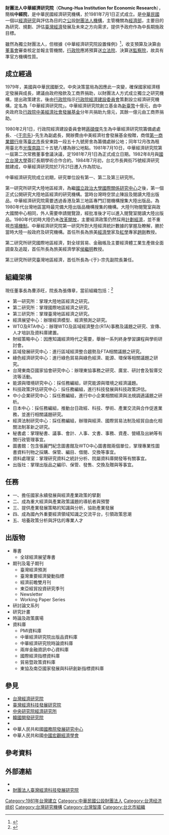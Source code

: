 {{Infobox Non-profit
| Non-profit_name=財團法人中華經濟研究院<br/><font size="-1">Chung-Hua Institution for Economic Research</font>
| Non-profit_type=[[中華民國|中華民國]]公設[[財團法人|財團法人]]
| founded_date=1981年7月1日
| founder=[[行政院經濟部|行政院經濟部]]
| location={{ROC}}[[臺北市|臺北市]][[大安區_(臺北市)|大安區]]長興街75號
| key_people=曹添旺（董事長）<br/>[[王美花|王美花]]（常務董事）<br/>朱澤民（常務董事）<br/>[[周景揚|周景揚]]（常務董事）<br/>[[徐旭東|徐旭東]]（常務董事）<br/>[[陳美伶|陳美伶]]（常務董事）<br/>[[蘇建榮|蘇建榮]]（常務董事）<br/>[[吳妍華|吳妍華]]（董事）<br/>[[邱太三|邱太三]]（董事）<br/>[[張家宜|張家宜]]（董事）<br/>黃茂雄（董事）<br/>[[施俊吉|施俊吉]]（董事）<br/>簡錦漢（董事）<br/>張月女（常務監察人）<br/>凌忠嫄（監察人）<br/>張傳章（院長）<br/>王健全（副院長兼第三研究所所長）<br/>葉俊顯（副院長）
| area_served=
| focus=從事國內、國際及特定地區經濟之研究，並以其研究成果提供政府作決策上之參考。舉辦有關學術活動，促進國內外學術交流。接受各界之研究委託，並提供經濟資訊等有關服務
| revenue=
| num_employees=
| Non-profit_slogan=
| homepage={{URL|www.cier.edu.tw}}
}}
'''財團法人中華經濟研究院'''（'''Chung-Hua Institution for Economic Research'''），簡稱'''中經院'''，是中華民國經濟研究機構，於1981年7月1日正式成立。是[[中華民國|中華民國]]一個以[[經濟|經濟]][[研究|研究]]與評估為目的之[[中華民國政府|公]]設[[財團法人|財團法人]][[機構|機構]]，主管機關為[[中華民國科技部|經濟部]]，主要目的為研究、規劃、評估[[臺灣經濟|臺灣經濟]]發展及未來之方向需求，提供予政府作為中長期施政目標。

雖然為獨立財團法人，但根據《中華經濟研究院設置條例》<ref>{{Cite web |url=http://zh.wikisource.org/zh-hant/%E4%B8%AD%E8%8F%AF%E7%B6%93%E6%BF%9F%E7%A0%94%E7%A9%B6%E9%99%A2%E8%A8%AD%E7%BD%AE%E6%A2%9D%E4%BE%8B |title=中華經濟研究院設置條例 |accessdate=2011-10-08 |archive-date=2019-05-16 |archive-url=https://web.archive.org/web/20190516011714/https://zh.wikisource.org/zh-hant/%E4%B8%AD%E8%8F%AF%E7%B6%93%E6%BF%9F%E7%A0%94%E7%A9%B6%E9%99%A2%E8%A8%AD%E7%BD%AE%E6%A2%9D%E4%BE%8B |dead-url=no }}</ref>，收支預算及決算由[[董事會|董事會]]審查核定並報主管機關，[[行政院|行政院]]應將預算送[[立法院|立法院]]、決算送[[監察院|監察院]]，故具有準官方機構性質。

==成立經過==
1979年，美國與中華民國斷交。中央決策當局為因應此一突變，確保國家經濟穩定發展與成長，建議由政府撥款及工商界捐助，以財團法人方式成立獨立之研究機構，提出政策建言。後由[[行政院|行政院]]指示[[行政院經濟建設委員會|行政院經濟建設委員會]]策劃設立經濟研究機構，定名為「中華經濟研究院」。中華經濟研究院創立基金為[[新臺幣|新臺幣]]十億元，由中央政府及[[行政院中美經濟社會發展基金|行政院中美經濟社會發展基金]]分年共捐助九億元，其餘一億元由工商界捐助。

1980年2月1日，行政院經濟建設委員會聘[[蔣碩傑|蔣碩傑]]先生為中華經濟研究院籌備處處長、-{[[于宗先|于宗先]]}-先生為副處長，開辦費由中美經濟社會發展基金撥贈，商借[[第一商業銀行|第一商業銀行]]座落[[臺北市|臺北市]]長安東路一段五十九號房舍為籌備處辦公地；同年12月改為租用臺北市[[光復南路|光復南路]]三十五號八樓為辦公地點。1981年7月10日，中華經濟研究院第一屆第二次常務董事會議決議，定1981年7月1日為正式成立日期。1982年8月與[[國立台灣大學|國立台灣大學]]簽訂長期學術合作合約。1984年7月初，台北市長興街75號經濟研究館建成，中華經濟研究院於7月21日遷入作為院址。

中華經濟研究院成立初期，研究單位設有第一、第二及第三研究所。

第一研究所研究大陸地區經濟，為繼[[國立政治大學國際關係研究中心|國立政治大學國際關係研究中心]]之後，第一個正式公開研究大陸地區經濟的研究機構。當時台灣時空禁止陳設及閱讀大陸出版品，中華經濟研究院需要透過香港及第三地區專門訂閱機構搜集大陸出版品，為1980年代台灣地區當時最完備大陸出版品機構搜集的機構。大陸刊物閱覽室與政大國關中心相同，外人需要申請閱覽證，經批准後才可以進入閱覽室閱讀大陸出版品。1980年代初時大陸仍未[[改革開放|改革開放]]，主要經濟政策仍然採用[[計劃經濟|計劃經濟]]，並不重視[[市場機制|市場機制]]。中華經濟研究院第一研究所對大陸經濟統計數據的掌握及瞭解，勝於當時大陸一般政府及研究機構。首任所長為旅美[[經濟學|經濟學]]家及[[紅學|紅學]]專家[[趙剛|趙剛]]教授。

第二研究所研究國際地區經濟，對全球貿易、金融帳及主要經濟體工業生產做全面調查及追蹤，首任所長為旅美經濟學家[[侯繼明|侯繼明]]教授。

第三研究所研究臺灣地區經濟，首任所長為-{于}-宗先副院長兼任。

==組織架構==
現任董事長為曹添旺，院長為張傳章，當前組織包括：<ref>{{Cite web |url=http://www.cier.edu.tw/ct.asp?xItem=5&CtNode=6&mp=1 |title=中華經濟研究院組織架構 |accessdate=2011-10-08 |archive-date=2011-10-04 |archive-url=https://web.archive.org/web/20111004115241/http://www.cier.edu.tw/ct.asp?xItem=5&CtNode=6&mp=1 |dead-url=no }}</ref>

*第一研究所：掌理大陸地區經濟之研究。
*第二研究所：掌理國際地區經濟之研究。
*第三研究所：掌理臺灣地區經濟之研究。
*經濟展望中心：辦理經濟模型、經濟預測之研究。
*WTO及RTA中心：辦理WTO及區域經濟整合(RTA)事務及議題之研究、宣傳、人才培訓及資料庫建置。
*財經策略中心：因應知識經濟時代之需要，舉辦一系列終身學習課程與學術研討會。
*區域發展研究中心：進行區域經濟整合趨勢及FTA相關議題之研究。
*綠色經濟研究中心：進行綠色貿易與綠色經濟、能源、環保等相關議題之研究。
*台灣東南亞國家協會研究中心：辦理東協事務之研究、廣宣、研討會及智庫交流等活動。
*能源與環境研究中心：採任務編組，研究能源與環境之經濟議題。
*科技政策評估研究中心：採任務編組，進行科技發展與科技政策評估。
*中小企業研究中心：採任務編組，進行中小企業相關經濟與法規調適議題之研析。
*日本中心：採任務編組，推動台日政經、科技、學術、產業交流與合作促進業務，並進行相關議題研究。
*經濟法制研究中心：採任務編組，辦理與經濟、國際貿易法制及經貿自由化相關法制革新之研究。	　
*秘書處：掌理秘書、議事、會計、人事、文書、事務、資產、營繕及出納等有關行政管理事宜。
*圖書館：包含張麗門紀念圖書館及WTO中心圖書館兩個單位，掌理專業性圖書資料刊物之採購、保管、編目、借閱、交換等事宜。
*資料處理室：掌理研究資料之統計分析、院屬資料庫開發等有關事宜。
*出版社：掌理出版品之編印、保管、發售、交換及贈與等事宜。

==任務==
*一、擔任國家永續發展與經濟產業政策的擘劃
*二、成為重大經濟與產業政策議題的導航者與預警
*三、提供產業發展策略的知識與分析，協助產業發展
*四、成為國內外重要經濟領域知識之交流平台，引領政策思潮
*五、培養政策分析與評估的專業人才

==出版物==
*專書
**全球經濟展望專書
*期刊及電子期刊
**臺灣經濟預測
**臺灣重要經濟變動指標
**經濟前瞻雙月刊
**東亞經貿投資研究季刊
**Newsletter
**Working Paper Series
*研討論文系列
*研究計畫
*時論及政策廣場
*資料庫
**PMI資料庫
**中華經濟研究院出版品資料庫
**中華經濟研究院時論資料庫
**兩岸金融資訊中心資料庫
**國際經濟指標資料庫
**貿易暨政策資料庫
**東協及南亞國家發展與科研創新指標資料庫

==參見==
*[[台灣經濟研究院|台灣經濟研究院]]
*[[臺灣經濟科技發展研究院|臺灣經濟科技發展研究院]]
*[[中央研究院經濟研究所|中央研究院經濟研究所]]
*[[韓國開發研究院|韓國開發研究院]]
*{{tsl|en|Japan Institute of International Affairs|日本國際問題研究所}}
*中華人民共和國[[國務院發展研究中心|國務院發展研究中心]]
*中華人民共和國[[中國宏觀經濟學會|中國宏觀經濟學會]]

==參考資料==
{{Reflist}}

==外部連結==
*{{Official website|www.cier.edu.tw}}
*[http://www.tedr.org.tw/index.aspx 財團法人臺灣經濟科技發展研究院] {{Wayback|url=http://www.tedr.org.tw/index.aspx |date=20210125194614 }}
{{Authority control}}
[[Category:1981年台灣建立|Category:1981年台灣建立]]
[[Category:中華民國公設財團法人|Category:中華民國公設財團法人]]
[[Category:台湾经济组织|Category:台湾经济组织]]
[[Category:台灣研究機構|Category:台灣研究機構]]
[[Category:台灣智庫|Category:台灣智庫]]
[[Category:台北市組織|Category:台北市組織]]